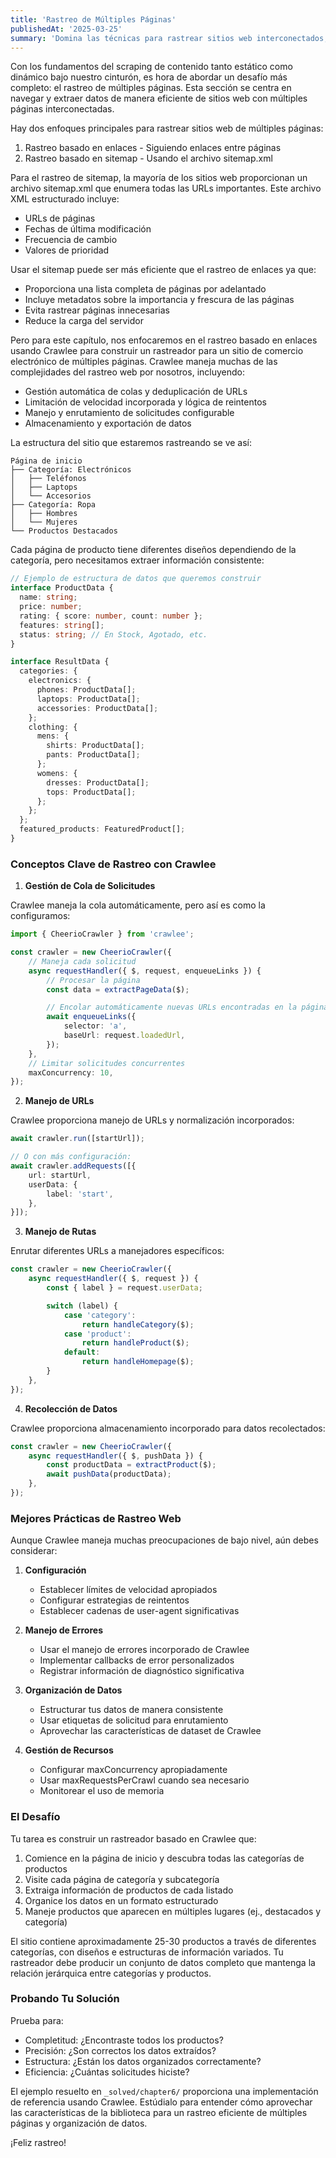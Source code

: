 ```yaml
---
title: 'Rastreo de Múltiples Páginas'
publishedAt: '2025-03-25'
summary: 'Domina las técnicas para rastrear sitios web interconectados, gestionar sitemaps y manejar contenido duplicado'
---
```


Con los fundamentos del scraping de contenido tanto estático como dinámico bajo nuestro cinturón, es hora de abordar un desafío más completo: el rastreo de múltiples páginas. Esta sección se centra en navegar y extraer datos de manera eficiente de sitios web con múltiples páginas interconectadas.

Hay dos enfoques principales para rastrear sitios web de múltiples páginas:

1. Rastreo basado en enlaces - Siguiendo enlaces entre páginas
2. Rastreo basado en sitemap - Usando el archivo sitemap.xml

Para el rastreo de sitemap, la mayoría de los sitios web proporcionan un archivo sitemap.xml que enumera todas las URLs importantes. Este archivo XML estructurado incluye:

- URLs de páginas
- Fechas de última modificación
- Frecuencia de cambio
- Valores de prioridad

Usar el sitemap puede ser más eficiente que el rastreo de enlaces ya que:
- Proporciona una lista completa de páginas por adelantado
- Incluye metadatos sobre la importancia y frescura de las páginas
- Evita rastrear páginas innecesarias
- Reduce la carga del servidor

Pero para este capítulo, nos enfocaremos en el rastreo basado en enlaces usando Crawlee para construir un rastreador para un sitio de comercio electrónico de múltiples páginas. Crawlee maneja muchas de las complejidades del rastreo web por nosotros, incluyendo:

- Gestión automática de colas y deduplicación de URLs
- Limitación de velocidad incorporada y lógica de reintentos
- Manejo y enrutamiento de solicitudes configurable
- Almacenamiento y exportación de datos

La estructura del sitio que estaremos rastreando se ve así:

```
Página de inicio
├── Categoría: Electrónicos
│   ├── Teléfonos
│   ├── Laptops
│   └── Accesorios
├── Categoría: Ropa
│   ├── Hombres
│   └── Mujeres
└── Productos Destacados
```

Cada página de producto tiene diferentes diseños dependiendo de la categoría, pero necesitamos extraer información consistente:

```typescript
// Ejemplo de estructura de datos que queremos construir
interface ProductData {
  name: string;
  price: number;
  rating: { score: number, count: number };
  features: string[];
  status: string; // En Stock, Agotado, etc.
}

interface ResultData {
  categories: {
    electronics: {
      phones: ProductData[];
      laptops: ProductData[];
      accessories: ProductData[];
    };
    clothing: {
      mens: {
        shirts: ProductData[];
        pants: ProductData[];
      };
      womens: {
        dresses: ProductData[];
        tops: ProductData[];
      };
    };
  };
  featured_products: FeaturedProduct[];
}
```

### Conceptos Clave de Rastreo con Crawlee

1. **Gestión de Cola de Solicitudes**

Crawlee maneja la cola automáticamente, pero así es como la configuramos:

```typescript
import { CheerioCrawler } from 'crawlee';

const crawler = new CheerioCrawler({
    // Maneja cada solicitud
    async requestHandler({ $, request, enqueueLinks }) {
        // Procesar la página
        const data = extractPageData($);

        // Encolar automáticamente nuevas URLs encontradas en la página
        await enqueueLinks({
            selector: 'a',
            baseUrl: request.loadedUrl,
        });
    },
    // Limitar solicitudes concurrentes
    maxConcurrency: 10,
});
```

2. **Manejo de URLs**

Crawlee proporciona manejo de URLs y normalización incorporados:

```typescript
await crawler.run([startUrl]);

// O con más configuración:
await crawler.addRequests([{
    url: startUrl,
    userData: {
        label: 'start',
    },
}]);
```

3. **Manejo de Rutas**

Enrutar diferentes URLs a manejadores específicos:

```typescript
const crawler = new CheerioCrawler({
    async requestHandler({ $, request }) {
        const { label } = request.userData;

        switch (label) {
            case 'category':
                return handleCategory($);
            case 'product':
                return handleProduct($);
            default:
                return handleHomepage($);
        }
    },
});
```

4. **Recolección de Datos**

Crawlee proporciona almacenamiento incorporado para datos recolectados:

```typescript
const crawler = new CheerioCrawler({
    async requestHandler({ $, pushData }) {
        const productData = extractProduct($);
        await pushData(productData);
    },
});
```

### Mejores Prácticas de Rastreo Web

Aunque Crawlee maneja muchas preocupaciones de bajo nivel, aún debes considerar:

1. **Configuración**
   - Establecer límites de velocidad apropiados
   - Configurar estrategias de reintentos
   - Establecer cadenas de user-agent significativas

2. **Manejo de Errores**
   - Usar el manejo de errores incorporado de Crawlee
   - Implementar callbacks de error personalizados
   - Registrar información de diagnóstico significativa

3. **Organización de Datos**
   - Estructurar tus datos de manera consistente
   - Usar etiquetas de solicitud para enrutamiento
   - Aprovechar las características de dataset de Crawlee

4. **Gestión de Recursos**
   - Configurar maxConcurrency apropiadamente
   - Usar maxRequestsPerCrawl cuando sea necesario
   - Monitorear el uso de memoria

### El Desafío

Tu tarea es construir un rastreador basado en Crawlee que:

1. Comience en la página de inicio y descubra todas las categorías de productos
2. Visite cada página de categoría y subcategoría
3. Extraiga información de productos de cada listado
4. Organice los datos en un formato estructurado
5. Maneje productos que aparecen en múltiples lugares (ej., destacados y categoría)

El sitio contiene aproximadamente 25-30 productos a través de diferentes categorías, con diseños e estructuras de información variados. Tu rastreador debe producir un conjunto de datos completo que mantenga la relación jerárquica entre categorías y productos.

### Probando Tu Solución

Prueba para:
- Completitud: ¿Encontraste todos los productos?
- Precisión: ¿Son correctos los datos extraídos?
- Estructura: ¿Están los datos organizados correctamente?
- Eficiencia: ¿Cuántas solicitudes hiciste?

El ejemplo resuelto en `_solved/chapter6/` proporciona una implementación de referencia usando Crawlee. Estúdialo para entender cómo aprovechar las características de la biblioteca para un rastreo eficiente de múltiples páginas y organización de datos.

¡Feliz rastreo!